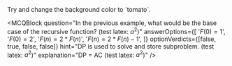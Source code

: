 <div style={{ backgroundColor: 'violet', padding: '1rem' }}>
  Try and change the background color to `tomato`.
</div>

<MCQBlock
  question="In the previous example, what would be the base case of the recursive function? (test latex: $a^2$)"
  answerOptions={[
    '$F(0) = 1$',
    '$F(0) = 2$',
    '$F(n) = 2 * F(n)$',
    '$F(n) = 2 * F(n) - 1$',
  ]}
  optionVerdicts={[false, true, false, false]}
  hint="DP is used to solve and store subproblem. (test latex: $a^2$)"
  explanation="DP = AC (test latex: $a^2$)"
/>
